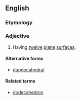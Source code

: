 ==English==

===Etymology===
{{confix|dodeca|hedral|lang=en}}

===Adjective===
{{en-adj|-}}

# Having [[twelve]] [[plane]] [[surface]]s.

====Alternative forms====
* [[duodecahedral]]

====Related terms====
* [[dodecahedron]]